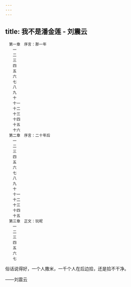```yaml
---
---
---
```

title: 我不是潘金莲 - 刘震云
---


```
　第一章　序言：那一年
　　一
　　二
　　三
　　四
　　五
　　六
　　七
　　八
　　九
　　十
　　十一
　　十二
　　十三
　　十四
　　十五
　　十六
　第二章　序言：二十年后
　　一
　　二
　　三
　　四
　　五
　　六
　　七
　　八
　　九
　　十
　　十一
　　十二
　　十三
　　十四
　　十五
　第三章　正文：玩呢
　　一
　　二
　　三
　　四
　　五
　　六
　　七
```




俗话说得好，一个人撒米，一千个人在后边拾，还是拾不干净。



——刘震云